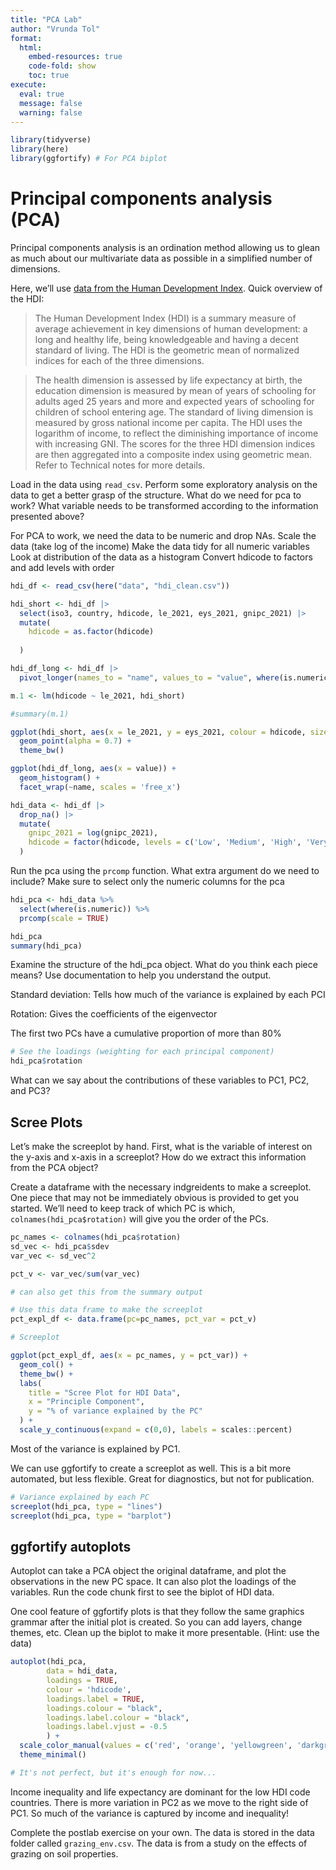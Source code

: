 ```yaml
---
title: "PCA Lab"
author: "Vrunda Tol"
format: 
  html: 
    embed-resources: true
    code-fold: show
    toc: true
execute:
  eval: true
  message: false
  warning: false
---
```



```r

library(tidyverse)
library(here)
library(ggfortify) # For PCA biplot

```

# Principal components analysis (PCA)

Principal components analysis is an ordination method allowing us to glean as much about our multivariate data as possible in a simplified number of dimensions.

Here, we'll use [data from the Human Development Index](https://hdr.undp.org/data-center).  Quick overview of the HDI:

> The Human Development Index (HDI) is a summary measure of average achievement in key dimensions of human development: a long and healthy life, being knowledgeable and having a decent standard of living. The HDI is the geometric mean of normalized indices for each of the three dimensions.

> The health dimension is assessed by life expectancy at birth, the education dimension is measured by mean of years of schooling for adults aged 25 years and more and expected years of schooling for children of school entering age. The standard of living dimension is measured by gross national income per capita. The HDI uses the logarithm of income, to reflect the diminishing importance of income with increasing GNI. The scores for the three HDI dimension indices are then aggregated into a composite index using geometric mean. Refer to Technical notes for more details.


Load in the data using `read_csv`. Perform some exploratory analysis on the data to get a better grasp of the structure. What do we need for pca to work? What variable needs to be transformed according to the information presented above?

For PCA to work, we need the data to be numeric and drop NAs.
Scale the data (take log of the income)
Make the data tidy for all numeric variables
Look at distribution of the data as a histogram
Convert hdicode to factors and add levels with order


```r

hdi_df <- read_csv(here("data", "hdi_clean.csv"))

hdi_short <- hdi_df |>
  select(iso3, country, hdicode, le_2021, eys_2021, gnipc_2021) |>
  mutate(
    hdicode = as.factor(hdicode)
    
  )

hdi_df_long <- hdi_df |>
  pivot_longer(names_to = "name", values_to = "value", where(is.numeric))

m.1 <- lm(hdicode ~ le_2021, hdi_short)

#summary(m.1)

ggplot(hdi_short, aes(x = le_2021, y = eys_2021, colour = hdicode, size = gnipc_2021)) +
  geom_point(alpha = 0.7) +
  theme_bw()

ggplot(hdi_df_long, aes(x = value)) +
  geom_histogram() +
  facet_wrap(~name, scales = 'free_x')

hdi_data <- hdi_df |>
  drop_na() |>
  mutate(
    gnipc_2021 = log(gnipc_2021),
    hdicode = factor(hdicode, levels = c('Low', 'Medium', 'High', 'Very High'))
  )


```



Run the pca using the `prcomp` function. What extra argument do we need to include? Make sure to select only the numeric columns for the pca

```r

hdi_pca <- hdi_data %>% 
  select(where(is.numeric)) %>%
  prcomp(scale = TRUE)

hdi_pca
summary(hdi_pca)

```


Examine the structure of the hdi_pca object. What do you think each piece means? Use documentation to help you understand the output.

Standard deviation: Tells how much of the variance is explained by each PCI

Rotation: Gives the coefficients of the eigenvector

The first two PCs have a cumulative proportion of more than 80%



``` r
# See the loadings (weighting for each principal component)
hdi_pca$rotation
```

What can we say about the contributions of these variables to PC1, PC2, and PC3?

## Scree Plots

Let's make the screeplot by hand. First, what is the variable of interest on the y-axis and x-axis in a screeplot? How do we extract this information from the PCA object?

Create a dataframe with the necessary indgreidents to make a screeplot. One piece that may not be immediately obvious is provided to get you started. We'll need to keep track of which PC is which, `colnames(hdi_pca$rotation)` will give you the order of the PCs.

```r
pc_names <- colnames(hdi_pca$rotation)
sd_vec <- hdi_pca$sdev
var_vec <- sd_vec^2

pct_v <- var_vec/sum(var_vec)

# can also get this from the summary output 

# Use this data frame to make the screeplot
pct_expl_df <- data.frame(pc=pc_names, pct_var = pct_v)

# Screeplot

ggplot(pct_expl_df, aes(x = pc_names, y = pct_var)) +
  geom_col() +
  theme_bw() +
  labs(
    title = "Scree Plot for HDI Data",
    x = "Principle Component",
    y = "% of variance explained by the PC"
  ) +
  scale_y_continuous(expand = c(0,0), labels = scales::percent)


```

Most of the variance is explained by PC1.


We can use ggfortify to create a screeplot as well.  This is a bit more automated, but less flexible. Great for diagnostics, but not for publication.

```r
# Variance explained by each PC
screeplot(hdi_pca, type = "lines")
screeplot(hdi_pca, type = "barplot")
```

## ggfortify autoplots

Autoplot can take a PCA object the original dataframe, and plot the observations in the new PC space.  It can also plot the loadings of the variables. Run the code chunk first to see the biplot of HDI data.

One cool feature of ggfortify plots is that they follow the same graphics grammar after the initial plot is created.  So you can add layers, change themes, etc. Clean up the biplot to make it more presentable. (Hint: use the data)


``` r

autoplot(hdi_pca,
     	data = hdi_data,
     	loadings = TRUE,
     	colour = 'hdicode',
     	loadings.label = TRUE,
     	loadings.colour = "black",
     	loadings.label.colour = "black",
     	loadings.label.vjust = -0.5
     	) +
  scale_color_manual(values = c('red', 'orange', 'yellowgreen', 'darkgreen')) +
  theme_minimal()

# It's not perfect, but it's enough for now...
```

Income inequality and life expectancy are dominant for the low HDI code countries.
There is more variation in PC2 as we move to the right side of PC1.
So much of the variance is captured by income and inequality!


Complete the postlab exercise on your own. The data is stored in the data folder called `grazing_env.csv`.  The data is from a study on the effects of grazing on soil properties.  